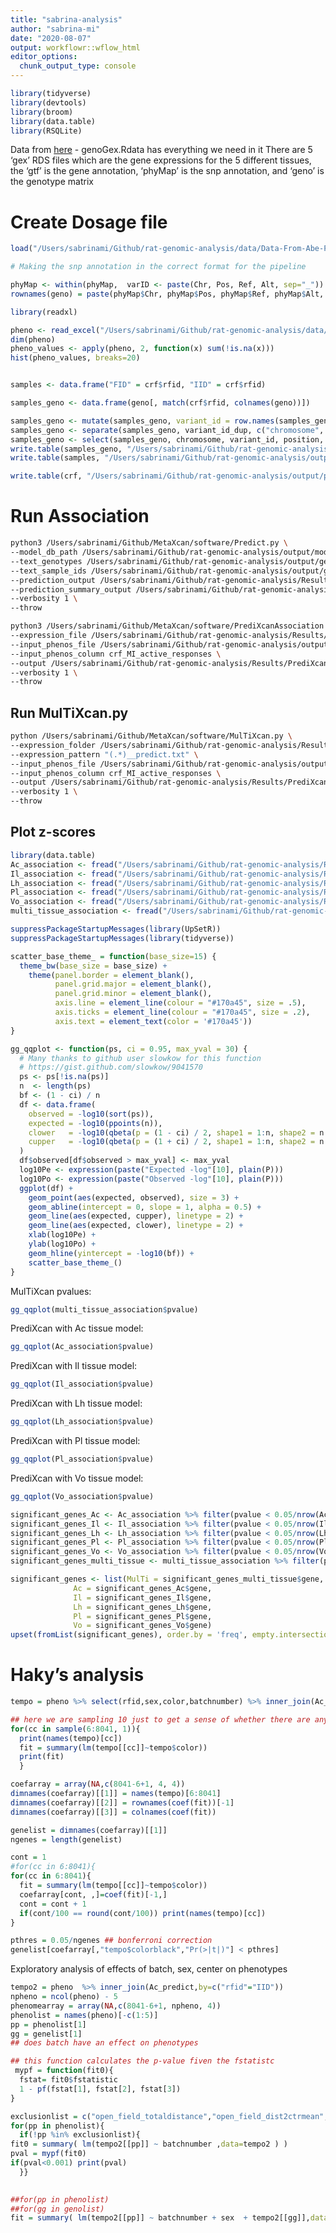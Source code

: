 ```yaml
---
title: "sabrina-analysis"
author: "sabrina-mi"
date: "2020-08-07"
output: workflowr::wflow_html
editor_options:
  chunk_output_type: console
---
```


```r
library(tidyverse)
library(devtools)
library(broom)
library(data.table)
library(RSQLite)
```

Data from [here](https://uchicago.app.box.com/folder/102043737114) - genoGex.Rdata has everything we need in it
There are 5 'gex' RDS files which are the gene expressions for the 5 different tissues, the 'gtf' is the gene annotation, 'phyMap' is the snp annotation, and 'geno' is the genotype matrix


# Create Dosage file

```r
load("/Users/sabrinami/Github/rat-genomic-analysis/data/Data-From-Abe-Palmer-Lab/Rdata/genoGex.RData")
```

```r
# Making the snp annotation in the correct format for the pipeline

phyMap <- within(phyMap,  varID <- paste(Chr, Pos, Ref, Alt, sep="_"))
rownames(geno) = paste(phyMap$Chr, phyMap$Pos, phyMap$Ref, phyMap$Alt, sep="_")
```

```r
library(readxl)

pheno <- read_excel("/Users/sabrinami/Github/rat-genomic-analysis/data/Data-From-Abe-Palmer-Lab/Final_P50_traits/P50_raw_traits.xlsx")
dim(pheno)
pheno_values <- apply(pheno, 2, function(x) sum(!is.na(x)))
hist(pheno_values, breaks=20)


samples <- data.frame("FID" = crf$rfid, "IID" = crf$rfid)

```



```r
samples_geno <- data.frame(geno[, match(crf$rfid, colnames(geno))])

samples_geno <- mutate(samples_geno, variant_id = row.names(samples_geno), variant_id_dup = variant_id, MAF = 0)
samples_geno <- separate(samples_geno, variant_id_dup, c("chromosome", "position", "allele1", "allele2"), "_")
samples_geno <- select(samples_geno, chromosome, variant_id, position, allele1, allele2, MAF, everything())
write.table(samples_geno, "/Users/sabrinami/Github/rat-genomic-analysis/output/genotypes/chr1_20.txt", sep = "\t", quote = FALSE, col.names = FALSE, row.names = FALSE)
write.table(samples, "/Users/sabrinami/Github/rat-genomic-analysis/output/genotypes/samples.txt", sep = "\t", quote = FALSE, col.names = FALSE, row.names = FALSE)

write.table(crf, "/Users/sabrinami/Github/rat-genomic-analysis/output/phenotypes/crf_MI_active_responses.txt", sep = "\t", quote = FALSE, col.names = TRUE, row.names = FALSE)

```

# Run Association

```bash
python3 /Users/sabrinami/Github/MetaXcan/software/Predict.py \
--model_db_path /Users/sabrinami/Github/rat-genomic-analysis/output/models/Ac.db  \
--text_genotypes /Users/sabrinami/Github/rat-genomic-analysis/output/genotypes/chr1_20.txt.gz \
--text_sample_ids /Users/sabrinami/Github/rat-genomic-analysis/output/genotypes/samples.txt \
--prediction_output /Users/sabrinami/Github/rat-genomic-analysis/Results/PrediXcan/Ac__predict.txt \
--prediction_summary_output /Users/sabrinami/Github/rat-genomic-analysis/Results/PrediXcan/Ac__summary.txt \
--verbosity 1 \
--throw

```

```bash
python3 /Users/sabrinami/Github/MetaXcan/software/PrediXcanAssociation.py \
--expression_file /Users/sabrinami/Github/rat-genomic-analysis/Results/PrediXcan/Ac__predict.txt \
--input_phenos_file /Users/sabrinami/Github/rat-genomic-analysis/output/phenotypes/crf_MI_active_responses.txt \
--input_phenos_column crf_MI_active_responses \
--output /Users/sabrinami/Github/rat-genomic-analysis/Results/PrediXcan/Ac__association.txt \
--verbosity 1 \
--throw

```

## Run MulTiXcan.py

```bash
python /Users/sabrinami/Github/MetaXcan/software/MulTiXcan.py \
--expression_folder /Users/sabrinami/Github/rat-genomic-analysis/Results/PrediXcan \
--expression_pattern "(.*)__predict.txt" \
--input_phenos_file /Users/sabrinami/Github/rat-genomic-analysis/output/phenotypes/crf_MI_active_responses.txt \
--input_phenos_column crf_MI_active_responses \
--output /Users/sabrinami/Github/rat-genomic-analysis/Results/PrediXcan/mt_predixcan.txt \
--verbosity 1 \
--throw

```

## Plot z-scores

```r
library(data.table)
Ac_association <- fread("/Users/sabrinami/Github/rat-genomic-analysis/Results/PrediXcan/Ac__association.txt")
Il_association <- fread("/Users/sabrinami/Github/rat-genomic-analysis/Results/PrediXcan/Il__association.txt")
Lh_association <- fread("/Users/sabrinami/Github/rat-genomic-analysis/Results/PrediXcan/Lh__association.txt")
Pl_association <- fread("/Users/sabrinami/Github/rat-genomic-analysis/Results/PrediXcan/Pl__association.txt")
Vo_association <- fread("/Users/sabrinami/Github/rat-genomic-analysis/Results/PrediXcan/Vo__association.txt")
multi_tissue_association <- fread("/Users/sabrinami/Github/rat-genomic-analysis/Results/PrediXcan/mt_predixcan.txt")

```

```r
suppressPackageStartupMessages(library(UpSetR))
suppressPackageStartupMessages(library(tidyverse))

scatter_base_theme_ = function(base_size=15) {
  theme_bw(base_size = base_size) +
    theme(panel.border = element_blank(),
          panel.grid.major = element_blank(),
          panel.grid.minor = element_blank(),
          axis.line = element_line(colour = "#170a45", size = .5),
          axis.ticks = element_line(colour = "#170a45", size = .2),
          axis.text = element_text(color = '#170a45'))
}

gg_qqplot <- function(ps, ci = 0.95, max_yval = 30) {
  # Many thanks to github user slowkow for this function
  # https://gist.github.com/slowkow/9041570
  ps <- ps[!is.na(ps)]
  n  <- length(ps)
  bf <- (1 - ci) / n
  df <- data.frame(
    observed = -log10(sort(ps)),
    expected = -log10(ppoints(n)),
    clower   = -log10(qbeta(p = (1 - ci) / 2, shape1 = 1:n, shape2 = n:1)),
    cupper   = -log10(qbeta(p = (1 + ci) / 2, shape1 = 1:n, shape2 = n:1))
  )
  df$observed[df$observed > max_yval] <- max_yval
  log10Pe <- expression(paste("Expected -log"[10], plain(P)))
  log10Po <- expression(paste("Observed -log"[10], plain(P)))
  ggplot(df) +
    geom_point(aes(expected, observed), size = 3) +
    geom_abline(intercept = 0, slope = 1, alpha = 0.5) +
    geom_line(aes(expected, cupper), linetype = 2) +
    geom_line(aes(expected, clower), linetype = 2) +
    xlab(log10Pe) +
    ylab(log10Po) +
    geom_hline(yintercept = -log10(bf)) +
    scatter_base_theme_()
}
```

MulTiXcan pvalues:

```r
gg_qqplot(multi_tissue_association$pvalue)


```

PrediXcan with Ac tissue model:

```r
gg_qqplot(Ac_association$pvalue)

```

PrediXcan with Il tissue model:

```r
gg_qqplot(Il_association$pvalue)

```

PrediXcan with Lh tissue model:

```r
gg_qqplot(Lh_association$pvalue)

```

PrediXcan with Pl tissue model:

```r
gg_qqplot(Pl_association$pvalue)

```

PrediXcan with Vo tissue model:

```r
gg_qqplot(Vo_association$pvalue)

```

```r
significant_genes_Ac <- Ac_association %>% filter(pvalue < 0.05/nrow(Ac_association)) %>% arrange(pvalue)
significant_genes_Il <- Il_association %>% filter(pvalue < 0.05/nrow(Il_association)) %>% arrange(pvalue)
significant_genes_Lh <- Lh_association %>% filter(pvalue < 0.05/nrow(Lh_association)) %>% arrange(pvalue)
significant_genes_Pl <- Pl_association %>% filter(pvalue < 0.05/nrow(Pl_association)) %>% arrange(pvalue)
significant_genes_Vo <- Vo_association %>% filter(pvalue < 0.05/nrow(Vo_association)) %>% arrange(pvalue)
significant_genes_multi_tissue <- multi_tissue_association %>% filter(pvalue < 0.05/nrow(multi_tissue_association)) %>% arrange(pvalue)

significant_genes <- list(MulTi = significant_genes_multi_tissue$gene,
              Ac = significant_genes_Ac$gene,
              Il = significant_genes_Il$gene,
              Lh = significant_genes_Lh$gene,
              Pl = significant_genes_Pl$gene,
              Vo = significant_genes_Vo$gene)
upset(fromList(significant_genes), order.by = 'freq', empty.intersections = 'on')
```

# Haky's analysis
```r

tempo = pheno %>% select(rfid,sex,color,batchnumber) %>% inner_join(Ac_predict,by=c("rfid"="IID"))

## here we are sampling 10 just to get a sense of whether there are any genes associated with color
for(cc in sample(6:8041, 1)){ 
  print(names(tempo)[cc])
  fit = summary(lm(tempo[[cc]]~tempo$color))
  print(fit)
  }

coefarray = array(NA,c(8041-6+1, 4, 4))
dimnames(coefarray)[[1]] = names(tempo)[6:8041]
dimnames(coefarray)[[2]] = rownames(coef(fit))[-1]
dimnames(coefarray)[[3]] = colnames(coef(fit))

genelist = dimnames(coefarray)[[1]]
ngenes = length(genelist)

cont = 1
#for(cc in 6:8041){ 
for(cc in 6:8041){ 
  fit = summary(lm(tempo[[cc]]~tempo$color))
  coefarray[cont, ,]=coef(fit)[-1,]
  cont = cont + 1
  if(cont/100 == round(cont/100)) print(names(tempo)[cc])
}

pthres = 0.05/ngenes ## bonferroni correction
genelist[coefarray[,"tempo$colorblack","Pr(>|t|)"] < pthres]


```

Exploratory analysis of effects of batch, sex, center on phenotypes 
```r

tempo2 = pheno  %>% inner_join(Ac_predict,by=c("rfid"="IID"))
npheno = ncol(pheno) - 5
phenomearray = array(NA,c(8041-6+1, npheno, 4))
phenolist = names(pheno)[-c(1:5)]
pp = phenolist[1]
gg = genelist[1]
## does batch have an effect on phenotypes

## this function calculates the p-value fiven the fstatistc
 mypf = function(fit0){
  fstat= fit0$fstatistic
  1 - pf(fstat[1], fstat[2], fstat[3])
}

exclusionlist = c("open_field_totaldistance","open_field_dist2ctrmean","open_field_dist2ctrtotal")
for(pp in phenolist){
  if(!pp %in% exclusionlist){
fit0 = summary( lm(tempo2[[pp]] ~ batchnumber ,data=tempo2 ) )
pval = mypf(fit0)
if(pval<0.001) print(pval)
  }}
 

```


```r


##for(pp in phenolist)
##for(gg in genolist)
fit = summary( lm(tempo2[[pp]] ~ batchnumber + sex  + tempo2[[gg]],data=tempo2 ) )

```



